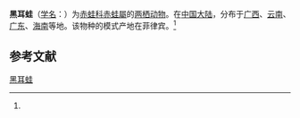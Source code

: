 {{NoteTA|G1=LS}}
{{Speciesbox
| name = 黑耳蛙
| status = 
| status_system = 
| image = Rana sanguinea01.jpeg
| genus = Rana
| species = varians
| authority = (Boulenger, 1894)<ref name='id4997'>{{cite web| url =http://www.bioinfo.cn/db05/BjdwSpecies.php?action=view&id=4997| title =黑耳蛙| work =《中国动物物种编目数据库》| publisher =中国科学院微生物研究所| author =中国科学院动物研究所| accessdate =2009-04-11| deadurl =yes| archiveurl =https://web.archive.org/web/20160305075648/http://www.bioinfo.cn/db05/BjdwSpecies.php?action=view&id=4997| archivedate =2016-03-05}}</ref>
}}

'''黑耳蛙'''（[[学名|学名]]：{{lang|la|''Rana varians''}}）为[[赤蛙科|赤蛙科]][[赤蛙屬|赤蛙屬]]的[[两栖动物|两栖动物]]。在[[中国大陆|中国大陆]]，分布于[[广西|广西]]、[[云南|云南]]、[[广东|广东]]、[[海南|海南]]等地。该物种的模式产地在菲律宾。<ref name='id4997'/>

== 参考文献 ==
{{reflist}}

{{Wikispecies|Rana varians}}
{{Taxonbar|from=Q1038783}}

[[Category:蛙属|黑耳蛙]]


{{amphibian-stub}}